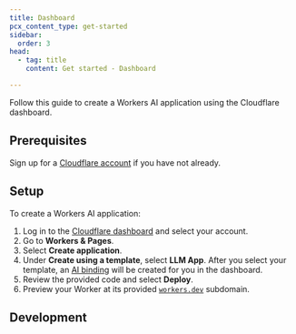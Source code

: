 ```yaml
---
title: Dashboard
pcx_content_type: get-started
sidebar:
  order: 3
head:
  - tag: title
    content: Get started - Dashboard

---
```



Follow this guide to create a Workers AI application using the Cloudflare dashboard.

## Prerequisites

Sign up for a [Cloudflare account](https://dash.cloudflare.com/sign-up/workers-and-pages) if you have not already.

## Setup

To create a Workers AI application:

1. Log in to the [Cloudflare dashboard](https://dash.cloudflare.com) and select your account.
2. Go to **Workers & Pages**.
3. Select **Create application**.
4. Under **Create using a template**, select **LLM App**. After you select your template, an [AI binding](/workers-ai/configuration/bindings/) will be created for you in the dashboard.
5. Review the provided code and select **Deploy**.
6. Preview your Worker at its provided [`workers.dev`](/workers/configuration/routing/workers-dev/) subdomain.

## Development

<Render file="dash-creation-next-steps" product="workers" />
